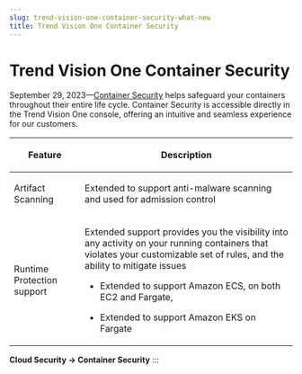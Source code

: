 ```yaml
---
slug: trend-vision-one-container-security-what-new
title: Trend Vision One Container Security
---
```

# Trend Vision One Container Security

September 29, 2023—[Container Security](container-security.mdx) helps safeguard your containers throughout their entire life cycle. Container Security is accessible directly in the Trend Vision One console, offering an intuitive and seamless experience for our customers.

<table>
<colgroup>
<col style="width: 25%" />
<col style="width: 75%" />
</colgroup>
<thead>
<tr>
<th><p>Feature</p></th>
<th><p>Description</p></th>
</tr>
</thead>
<tbody>
<tr>
<td><p>Artifact Scanning</p></td>
<td><p>Extended to support anti-malware scanning and used for admission control</p></td>
</tr>
<tr>
<td><p>Runtime Protection support</p></td>
<td><p>Extended support provides you the visibility into any activity on your running containers that violates your customizable set of rules, and the ability to mitigate issues</p>
<ul>
<li><p>Extended to support Amazon ECS, on both EC2 and Fargate,</p></li>
<li><p>Extended to support Amazon EKS on Fargate</p></li>
</ul></td>
</tr>
</tbody>
</table>

**Cloud Security → Container Security**
:::
